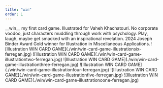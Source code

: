 ```yaml
---
title: "win"
order: 1
---
```


<Description>
__win__ my first card game. Illustrated for Vaheh Khachatouri. No corporate voodoo, just characters muddling through work with psychology. Play, laugh, maybe get smacked with an inspirational revelation. 2024 Joseph Binder Award Gold winner for Illustration in Miscellaneous Applications.
</Description>

<Illustrations>
    ![Illustration WIN CARD GAME](./win/win-card-game-illustrationsix-ferregan.jpg)
    ![Illustration WIN CARD GAME](./win/win-card-game-illustrationtwo-ferregan.jpg)
    ![Illustration WIN CARD GAME](./win/win-card-game-illustrationthree-ferregan.jpg)
    ![Illustration WIN CARD GAME](./win/win-card-game-illustrationfour-ferregan.jpg)
    ![Illustration WIN CARD GAME](./win/win-card-game-illustrationfive-ferregan.jpg)
    ![Illustration WIN CARD GAME](./win/win-card-game-illustrationoone-ferregan.jpg)
</Illustrations>
